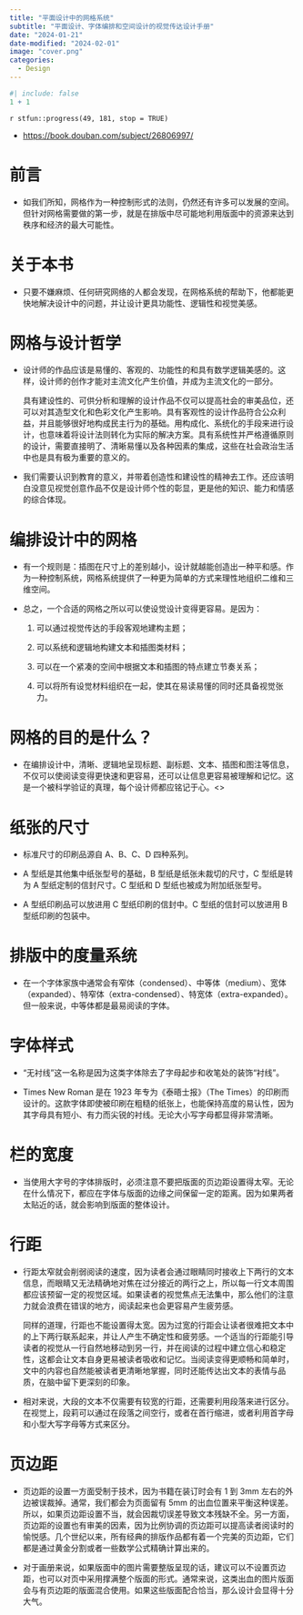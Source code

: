 ```yaml
---
title: "平面设计中的网格系统"
subtitle: "平面设计、字体编排和空间设计的视觉传达设计手册"
date: "2024-01-21"
date-modified: "2024-02-01"
image: "cover.png"
categories: 
  - Design
---
```


```r
#| include: false
1 + 1
```

::: {.callout-note title='Progress'}
`r stfun::progress(49, 181, stop = TRUE)`

<!-- 读后感：[读《管理行为》](https://shitao5.org/posts/glxw/)。 -->
:::

::: {.callout-tip title="Learning Source"}
- <https://book.douban.com/subject/26806997/>
:::

# 前言

- <p>如我们所知，网格作为一种控制形式的法则，仍然还有许多可以发展的空间。但针对网格需要做的第一步，就是在排版中尽可能地利用版面中的资源来达到秩序和经济的最大可能性。</p>
 
# 关于本书

- <p>只要不嫌麻烦、任何研究网络的人都会发现，在网格系统的帮助下，他都能更快地解决设计中的问题，并让设计更具功能性、逻辑性和视觉美感。</p>

# 网格与设计哲学

- 设计师的作品应该是易懂的、客观的、功能性的和具有数学逻辑美感的。这样，设计师的创作才能对主流文化产生价值，并成为主流文化的一部分。
    
  具有建设性的、可供分析和理解的设计作品不仅可以提高社会的审美品位，还可以对其造型文化和色彩文化产生影响。具有客观性的设计作品符合公众利益，并且能够很好地构成民主行为的基础。用构成化、系统化的手段来进行设计，也意味着将设计法则转化为实际的解决方案。具有系统性并严格遵循原则的设计，需要直接明了、清晰易懂以及各种因素的集成，这些在社会政治生活中也是具有极为重要的意义的。

- 我们需要认识到教育的意义，并带着创造性和建设性的精神去工作。还应该明白没意见视觉创意作品不仅是设计师个性的彰显，更是他的知识、能力和情感的综合体现。

# 编排设计中的网格

- 有一个规则是：插图在尺寸上的差别越小，设计就越能创造出一种平和感。作为一种控制系统，网格系统提供了一种更为简单的方式来理性地组织二维和三维空间。 

- 总之，一个合适的网格之所以可以使设觉设计变得更容易。是因为：
  
  1. 可以通过视觉传达的手段客观地建构主题；
  
  1. 可以系统和逻辑地构建文本和插图类材料；
  
  1. 可以在一个紧凑的空间中根据文本和插图的特点建立节奏关系；
  
  1. 可以将所有设觉材料组织在一起，使其在易读易懂的同时还具备视觉张力。
 
# 网格的目的是什么？

- <p>在编排设计中，清晰、逻辑地呈现标题、副标题、文本、插图和图注等信息，不仅可以使阅读变得更快速和更容易，还可以让信息更容易被理解和记忆。这是一个被科学验证的真理，每个设计师都应铭记于心。<\p>

# 纸张的尺寸

- 标准尺寸的印刷品源自 A、B、C、D 四种系列。

- A 型纸是其他集中纸张型号的基础，B 型纸是纸张未裁切的尺寸，C 型纸是转为 A 型纸定制的信封尺寸。C 型纸和 D 型纸也被成为附加纸张型号。

- A 型纸印刷品可以放进用 C 型纸印刷的信封中。C 型纸的信封可以放进用 B 型纸印刷的包装中。

# 排版中的度量系统

- <p>在一个字体家族中通常会有窄体（condensed）、中等体（medium）、宽体（expanded）、特窄体（extra-condensed）、特宽体（extra-expanded）。但一般来说，中等体都是最易阅读的字体。</p>

# 字体样式

- “无衬线”这一名称是因为这类字体除去了字母起步和收笔处的装饰“衬线”。

- Times New Roman 是在 1923 年专为《泰晤士报》（The Times）的印刷而设计的。这款字体即使被印刷在粗糙的纸张上，也能保持高度的易认性，因为其字母具有短小、有力而尖锐的衬线。无论大小写字母都显得非常清晰。

# 栏的宽度

- 当使用大字号的字体排版时，必须注意不要把版面的页边距设置得太窄。无论在什么情况下，都应在字体与版面的边缘之间保留一定的距离。因为如果两者太贴近的话，就会影响到版面的整体设计。

# 行距

- 行距太窄就会削弱阅读的速度，因为读者会通过眼睛同时接收上下两行的文本信息，而眼睛又无法精确地对焦在过分接近的两行之上，所以每一行文本周围都应该预留一定的视觉区域。如果读者的视觉焦点无法集中，那么他们的注意力就会浪费在错误的地方，阅读起来也会更容易产生疲劳感。
  
  同样的道理，行距也不能设置得太宽。因为过宽的行距会让读者很难把文本中的上下两行联系起来，并让人产生不确定性和疲劳感。一个适当的行距能引导读者的视觉从一行自然地移动到另一行，并在阅读的过程中建立信心和稳定性，这都会让文本自身更易被读者吸收和记忆。当阅读变得更顺畅和简单时，文中的内容也自然能被读者更清晰地掌握，同时还能传达出文本的表情与品质，在脑中留下更深刻的印象。

- 相对来说，大段的文本不仅需要有较宽的行距，还需要利用段落来进行区分。在视觉上，段莉可以通过在段落之间空行，或者在首行缩进，或者利用首字母和小型大写字母等方式来区分。

# 页边距

- 页边距的设置一方面受制于技术，因为书籍在装订时会有 1 到 3mm 左右的外边被误裁掉。通常，我们都会为页面留有 5mm 的出血位置来平衡这种误差。所以，如果页边距设置不当，就会因裁切误差导致文本残缺不全。另一方面，页边距的设置也有审美的因素，因为比例协调的页边距可以提高读者阅读时的愉悦感。几个世纪以来，所有经典的排版作品都有着一个完美的页边距，它们都是通过黄金分割或者一些数学公式精确计算出来的。

- 对于画册来说，如果版面中的图片需要整版呈现的话，建议可以不设置页边距，也可以对页中采用撑满整个版面的形式。通常来说，这类出血的图片版面会与有页边距的版面混合使用。如果这些版面配合恰当，那么设计会显得十分大气。











